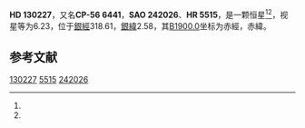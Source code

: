 {{Starbox begin
| name = HD 130227
}}
{{Starbox observe
| epoch = [[J2000.0|J2000.0]]
| constell = {{星座名待查}}<ref name=SIMBAD>{{cite web
 | url=http://simbad.u-strasbg.fr/simbad/sim-id?Ident=HR+5515
 | title =Pulsating variable Star
 | publisher=Centre de Données astronomiques de Strasbourg
 | work=SIMBAD
 | accessdate=2012-07-13}}</ref><ref name=DATA>{{cite web
 | url=http://vizier.u-strasbg.fr/viz-bin/VizieR-5?-out.add=.&-source=5050&-corr=PK=HR&-out.max=9999&HR=5515
 | title=VizieR Detailed Page
 | accessdate=2012-07-13
 | archive-date=2016-03-05
 | archive-url=https://web.archive.org/web/20160305222225/http://vizier.u-strasbg.fr/viz-bin/VizieR-5?-out.add=.&-source=5050&-corr=PK=HR&-out.max=9999&HR=5515
 | dead-url=no
 }}</ref>
| 星官 = 
| ra = {{RA|14|49|6.9}}<ref name=SIMBAD /><ref name=DATA />
| dec = {{DEC|-56|40|4}}<ref name=SIMBAD /><ref name=DATA />
| appmag_v = 6.23<ref name=SIMBAD /><ref name=DATA />
}}
{{Starbox character
| class = K1III<ref name=SIMBAD /><ref name=DATA />
| b-v = 1.13<ref name=SIMBAD /><ref name=DATA />
| u-b = 1.06<ref name=SIMBAD /><ref name=DATA />
| r-i = <ref name=SIMBAD /><ref name=DATA />
| variable = 
}}
{{Starbox astrometry
| radial_v = 1.06
| prop_mo_ra = 13
| parallax = 
| p_error = 
}}
{{Starbox catalog
| names =CP-56 6441，[[SAO星表|SAO]] 242026，[[HD星表|HD]] 130227，[[HR星表|HR]] 5515}}
{{Starbox reference |Simbad=HR+5515}}
{{Starbox end}}

'''HD 130227'''，又名'''CP-56 6441'''，'''SAO 242026'''、'''HR 5515'''，是一颗恒星<ref name=SIMBAD /><ref name=DATA />，视星等为6.23，位于[[銀道座標系|銀經]]318.61，[[銀道座標系|銀緯]]2.58，其[[B1900.0|B1900.0]]坐标为赤經{{RA|14|41|47.6}}，赤緯{{DEC|-56|2.58|47}}。

== 参考文献 ==
{{reflist}}

{{star-stub}}

[[Category:HD和HDE天體|130227]]
[[Category:HR天體|5515]]
[[Category:SAO天體|242026]]